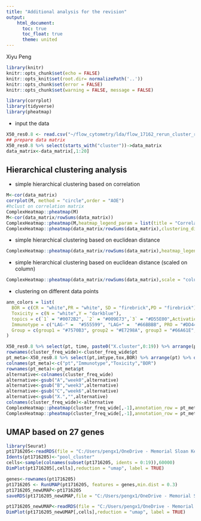 ```yaml
---
title: "Additional analysis for the revision"
output:
    html_document:
      toc: true
      toc_float: true 
      theme: united
---
```

Xiyu Peng

```r
library(knitr)
knitr::opts_chunk$set(echo = FALSE)
knitr::opts_knit$set(root.dir= normalizePath('..'))
knitr::opts_chunk$set(error = FALSE)
knitr::opts_chunk$set(warning = FALSE, message = FALSE) 
```

```r
library(corrplot)
library(tidyverse)
library(pheatmap)
```

* input the data

```r
X50_res0.8 <- read.csv("~/flow_cytometry/lda/flow_17162_rerun_cluster_res1.5_and_gating_ratio.csv")
## prepare data matrix
X50_res0.8 %>% select(starts_with("cluster"))->data_matrix
data_matrix<-data_matrix[,1:20]
```

## Hierarchical clustering analysis

* simple hierarchical clustering based on correlation

```r
M<-cor(data_matrix)
corrplot(M, method = "circle",order = "AOE")
#hclust on correlation matrix
ComplexHeatmap::pheatmap(M)
M<-cor(data_matrix/rowSums(data_matrix))
ComplexHeatmap::pheatmap(M,heatmap_legend_param = list(title = "Correlation"))
ComplexHeatmap::pheatmap(data_matrix/rowSums(data_matrix),clustering_distance_cols = "correlation")
```

* simple hierarchical clustering based on euclidean distance

```r
ComplexHeatmap::pheatmap(data_matrix/rowSums(data_matrix),heatmap_legend_param = list(title = "Abundance"))
```

* simple hierarchical clustering based on euclidean distance (scaled on column)

```r
ComplexHeatmap::pheatmap(data_matrix/rowSums(data_matrix),scale = "column")
```

* clustering on different data points
```r
ann_colors = list(
  BOR = c(CR = "white",PR = "white", SD = "firebrick",PD = "firebrick"),
  Toxicity = c(N = "white",Y = "darkblue"),
  topics = c(`1` = "#0072B2", `2` = "#009E73",`3` = "#D55E00",Activation = "#0072B2", Naive = "#009E73", Exhaustion = "#D55E00" ),
  Immunotype = c("LAG-" =  "#555599", "LAG+" =  "#66BBBB", PRO = "#DD4444"),
  Group = c(group1 = "#7570B3", group2 = "#E7298A", group3 = "#66A61E",group4 = "#D95F02")
)

```

```r
X50_res0.8 %>% select(pt, time, paste0("X.cluster",0:19)) %>% arrange(pt, time)%>%reshape(.,timevar = "time",idvar = "pt",direction = "wide") %>% filter(pt != "17-162-08") ->cluster_freq_wide 
rownames(cluster_freq_wide)<-cluster_freq_wide$pt
pt_meta<-X50_res0.8 %>% select(pt,imtype,tox,BOR) %>% arrange(pt) %>% distinct(pt,.keep_all = TRUE)
colnames(pt_meta)<-c("pt","Immunotype","Toxicity","BOR")
rownames(pt_meta)<-pt_meta$pt
alternative<-colnames(cluster_freq_wide)
alternative<-gsub("A","week0",alternative)
alternative<-gsub("B","week3",alternative)
alternative<-gsub("C","week6",alternative)
alternative<-gsub("X.","",alternative)
colnames(cluster_freq_wide)<-alternative
ComplexHeatmap::pheatmap(cluster_freq_wide[,-1],annotation_row = pt_meta[-6,2:4],annotation_colors = ann_colors,clustering_distance_rows = "correlation",heatmap_legend_param = list(title = "Abundance"))
ComplexHeatmap::pheatmap(cluster_freq_wide[,-1],annotation_row = pt_meta[-6,2:4],annotation_colors = ann_colors,clustering_distance_rows = "correlation",cluster_cols = FALSE)
```


## UMAP based on 27 genes

```r
library(Seurat)
pt1716205<-readRDS(file = "C:/Users/pengx1/OneDrive - Memorial Sloan Kettering Cancer Center/Desktop/reports/seurat_objects/seurat_pt17-162-05redo_v2.rds")
Idents(pt1716205)<-"pool_cluster"
cells<-sample(colnames(subset(pt1716205, idents = 0:19)),60000)
DimPlot(pt1716205[,cells],reduction = "umap", label = TRUE)
```


```r
genes<-rownames(pt1716205)
pt1716205 <- RunUMAP(pt1716205, features = genes,min.dist = 0.3)
pt1716205_newUMAP<-pt1716205
saveRDS(pt1716205_newUMAP,file = "C:/Users/pengx1/OneDrive - Memorial Sloan Kettering Cancer Center/Desktop/seurat_objects/seurat_pt17-162-05redo_v2_newUMAP.rds")
```

```r
pt1716205_newUMAP<-readRDS(file = "C:/Users/pengx1/OneDrive - Memorial Sloan Kettering Cancer Center/Desktop/reports/seurat_objects/seurat_pt17-162-05redo_v2_newUMAP.rds")
DimPlot(pt1716205_newUMAP[,cells],reduction = "umap", label = TRUE)
```
